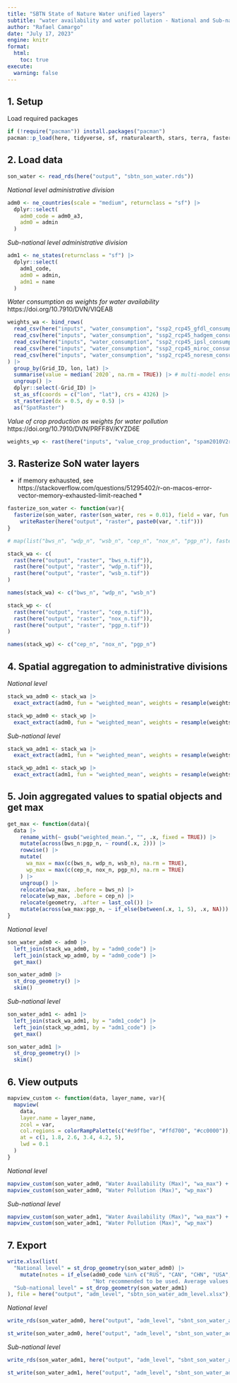 ```yaml
---
title: "SBTN State of Nature Water unified layers"
subtitle: "water availability and water pollution - National and Sub-national level, weighted by water consumption / value of crop production"
author: "Rafael Camargo"
date: "July 17, 2023"
engine: knitr
format:
  html:
    toc: true
execute:
  warning: false    
---
```


## 1. Setup

Load required packages

```r
if (!require("pacman")) install.packages("pacman")
pacman::p_load(here, tidyverse, sf, rnaturalearth, stars, terra, fasterize, raster, purrr, exactextractr, skimr, mapview, openxlsx)
```

## 2. Load data

```r
son_water <- read_rds(here("output", "sbtn_son_water.rds"))
```

*National level administrative division*
```r
adm0 <- ne_countries(scale = "medium", returnclass = "sf") |> 
  dplyr::select(
    adm0_code = adm0_a3,
    adm0 = admin
  )
```

*Sub-national level administrative division*
```r
adm1 <- ne_states(returnclass = "sf") |> 
  dplyr::select(
    adm1_code,
    adm0 = admin,
    adm1 = name
  )
```

*Water consumption as weights for water availability* https://doi.org/10.7910/DVN/VIQEAB
```r
weights_wa <- bind_rows(
  read_csv(here("inputs", "water_consumption", "ssp2_rcp45_gfdl_consumption_sectors_annual", "cdtotal_km3peryr.csv")),
  read_csv(here("inputs", "water_consumption", "ssp2_rcp45_hadgem_consumption_sectors_annual", "cdtotal_km3peryr.csv")),
  read_csv(here("inputs", "water_consumption", "ssp2_rcp45_ipsl_consumption_sectors_annual", "cdtotal_km3peryr.csv")),
  read_csv(here("inputs", "water_consumption", "ssp2_rcp45_miroc_consumption_sectors_annual", "cdtotal_km3peryr.csv")),
  read_csv(here("inputs", "water_consumption", "ssp2_rcp45_noresm_consumption_sectors_annual", "cdtotal_km3peryr.csv"))
) |>
  group_by(Grid_ID, lon, lat) |> 
  summarise(value = median(`2020`, na.rm = TRUE)) |> # multi-model ensemble
  ungroup() |> 
  dplyr::select(-Grid_ID) |> 
  st_as_sf(coords = c("lon", "lat"), crs = 4326) |> 
  st_rasterize(dx = 0.5, dy = 0.5) |> 
  as("SpatRaster")
```

*Value of crop production as weights for water pollution* https://doi.org/10.7910/DVN/PRFF8V/KYZD6E
```r
weights_wp <- rast(here("inputs", "value_crop_production", "spam2010V2r0_global_V_agg_VP_CROP_A.tif"))
```

## 3. Rasterize SoN water layers

-   if memory exhausted, see https://stackoverflow.com/questions/51295402/r-on-macos-error-vector-memory-exhausted-limit-reached \*
```r
fasterize_son_water <- function(var){
  fasterize(son_water, raster(son_water, res = 0.01), field = var, fun = "max") |> 
    writeRaster(here("output", "raster", paste0(var, ".tif")))
}
```

```r
# map(list("bws_n", "wdp_n", "wsb_n", "cep_n", "nox_n", "pgp_n"), fasterize_son_water)
```

```r
stack_wa <- c(
  rast(here("output", "raster", "bws_n.tif")),
  rast(here("output", "raster", "wdp_n.tif")),
  rast(here("output", "raster", "wsb_n.tif"))
)

names(stack_wa) <- c("bws_n", "wdp_n", "wsb_n")
```

```r
stack_wp <- c(
  rast(here("output", "raster", "cep_n.tif")),
  rast(here("output", "raster", "nox_n.tif")),
  rast(here("output", "raster", "pgp_n.tif"))
)

names(stack_wp) <- c("cep_n", "nox_n", "pgp_n")
```

## 4. Spatial aggregation to administrative divisions

*National level*
```r
stack_wa_adm0 <- stack_wa |> 
  exact_extract(adm0, fun = "weighted_mean", weights = resample(weights_wa, stack_wa), default_weight = 0, append_cols = "adm0_code", progress = TRUE) 
```

```r
stack_wp_adm0 <- stack_wp |> 
  exact_extract(adm0, fun = "weighted_mean", weights = resample(weights_wp, stack_wp), default_weight = 0, append_cols = "adm0_code", progress = TRUE) 
```

*Sub-national level*
```r
stack_wa_adm1 <- stack_wa |> 
  exact_extract(adm1, fun = "weighted_mean", weights = resample(weights_wa, stack_wa), default_weight = 0, append_cols = "adm1_code", progress = TRUE) 
```

```r
stack_wp_adm1 <- stack_wp |> 
  exact_extract(adm1, fun = "weighted_mean", weights = resample(weights_wp, stack_wp), default_weight = 0, append_cols = "adm1_code", progress = TRUE) 
```

## 5. Join aggregated values to spatial objects and get max

```r
get_max <- function(data){
  data |> 
    rename_with(~ gsub("weighted_mean.", "", .x, fixed = TRUE)) |>
    mutate(across(bws_n:pgp_n, ~ round(.x, 2))) |> 
    rowwise() |> 
    mutate(
      wa_max = max(c(bws_n, wdp_n, wsb_n), na.rm = TRUE),
      wp_max = max(c(cep_n, nox_n, pgp_n), na.rm = TRUE)
    ) |> 
    ungroup() |> 
    relocate(wa_max, .before = bws_n) |>
    relocate(wp_max, .before = cep_n) |>
    relocate(geometry, .after = last_col()) |> 
    mutate(across(wa_max:pgp_n, ~ if_else(between(.x, 1, 5), .x, NA)))
}
```

*National level*
```r
son_water_adm0 <- adm0 |> 
  left_join(stack_wa_adm0, by = "adm0_code") |>
  left_join(stack_wp_adm0, by = "adm0_code") |>
  get_max()
```

```r
son_water_adm0 |> 
  st_drop_geometry() |> 
  skim()
```

*Sub-national level*
```r
son_water_adm1 <- adm1 |> 
  left_join(stack_wa_adm1, by = "adm1_code") |>
  left_join(stack_wp_adm1, by = "adm1_code") |>
  get_max()
```

```r
son_water_adm1 |> 
  st_drop_geometry() |> 
  skim()
```

## 6. View outputs

```r
mapview_custom <- function(data, layer_name, var){
  mapview(
    data,
    layer.name = layer_name,
    zcol = var,
    col.regions = colorRampPalette(c("#e9ffbe", "#ffd700", "#cc0000")), # "#e60000"
    at = c(1, 1.8, 2.6, 3.4, 4.2, 5),
    lwd = 0.1
  )
}
```

*National level*
```r
mapview_custom(son_water_adm0, "Water Availability (Max)", "wa_max") +
mapview_custom(son_water_adm0, "Water Pollution (Max)", "wp_max")
```

*Sub-national level*
```r
mapview_custom(son_water_adm1, "Water Availability (Max)", "wa_max") +
mapview_custom(son_water_adm1, "Water Pollution (Max)", "wp_max")
```

## 7. Export

```r
write.xlsx(list(
  "National level" = st_drop_geometry(son_water_adm0) |> 
    mutate(notes = if_else(adm0_code %in% c("RUS", "CAN", "CHN", "USA", "BRA", "AUS", "IND", "ARG", "KAZ", "DZA"),
                           "Not recommended to be used. Average values for such large country are meaningless. Use values from sub-national level instead.", NA)), 
  "Sub-national level" = st_drop_geometry(son_water_adm1)
), file = here("output", "adm_level", "sbtn_son_water_adm_level.xlsx"), rowNames = FALSE)
```

*National level*
```r
write_rds(son_water_adm0, here("output", "adm_level", "sbnt_son_water_adm0.rds"))
```

```r
st_write(son_water_adm0, here("output", "adm_level", "sbnt_son_water_adm0.shp"), layer_options = "ENCODING=UTF-8", delete_layer = TRUE)
```

*Sub-national level*
```r
write_rds(son_water_adm1, here("output", "adm_level", "sbnt_son_water_adm1.rds"))
```

```r
st_write(son_water_adm1, here("output", "adm_level", "sbnt_son_water_adm1.shp"), layer_options = "ENCODING=UTF-8", delete_layer = TRUE)
```
